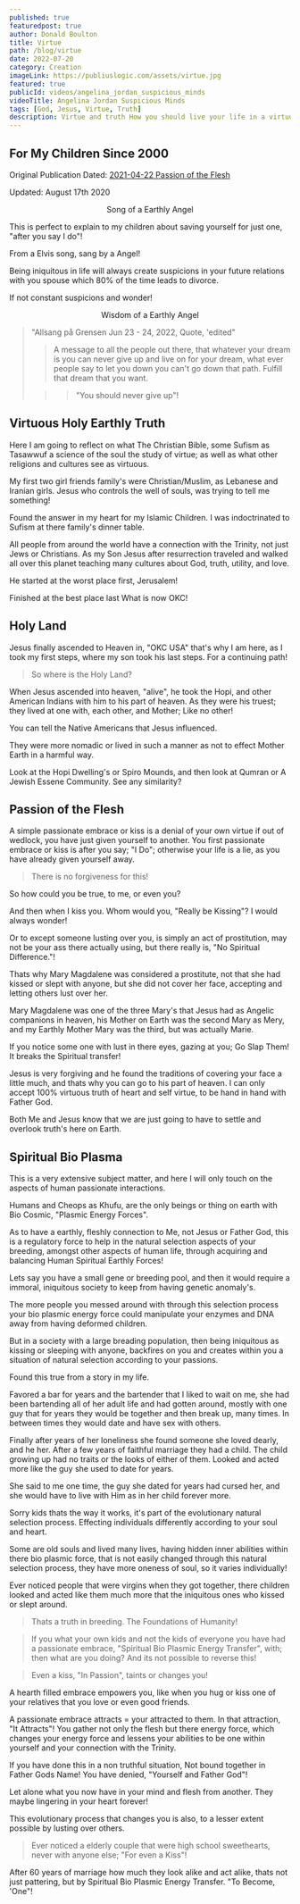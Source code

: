 ```yaml
---
published: true
featuredpost: true
author: Donald Boulton
title: Virtue
path: /blog/virtue
date: 2022-07-20
category: Creation
imageLink: https://publiuslogic.com/assets/virtue.jpg
featured: true
publicId: videos/angelina_jordan_suspicious_minds
videoTitle: Angelina Jordan Suspicious Minds
tags: [God, Jesus, Virtue, Truth]
description: Virtue and truth How you should live your life in a virtuous manner for happiness and truth within your lives.
---
```


## For My Children Since 2000

Original Publication Dated: [2021-04-22 Passion of the Flesh](#passion-of-the-flesh)

Updated: August 17th 2020

<Callout>

<Center>Song of a Earthly Angel</Center>

This is perfect to explain to my children about saving yourself for just one, "after you say I do"!

From a Elvis song, sang by a Angel!

Being iniquitous in life will always create suspicions in your future relations with you spouse which 80% of the time leads to divorce.

If not constant suspicions and wonder!

<Center>

<CloudinaryVideo />

</Center>

<Accordion />

<Center>Wisdom of a Earthly Angel</Center>

> "Allsang på Grensen Jun 23 - 24, 2022, Quote, 'edited"
>
> > A message to all the people out there, that whatever your dream is you can never give up and live on for your dream, what ever people say to let you down you can't go down that path. Fulfill that dream that you want.
>
> > > "You should never give up"!

</Callout>

## Virtuous Holy Earthly Truth

Here I am going to reflect on what The Christian Bible, some Sufism as Tasawwuf a science of the soul the study of virtue; as well as what other religions and cultures see as virtuous.

My first two girl friends family's were Christian/Muslim, as Lebanese and Iranian girls. Jesus who controls the well of souls, was trying to tell me something!

Found the answer in my heart for my Islamic Children. I was indoctrinated to Sufism at there family's dinner table.

All people from around the world have a connection with the Trinity, not just Jews or Christians. As my Son Jesus after resurrection traveled and walked all over this planet teaching many cultures about God, truth, utility, and love.

He started at the worst place first, Jerusalem!

Finished at the best place last What is now OKC!

## Holy Land

Jesus finally ascended to Heaven in, "OKC USA" that's why I am here, as I took my first steps, where my son took his last steps. For a continuing path!

> So where is the Holy Land?

When Jesus ascended into heaven, "alive", he took the Hopi, and other American Indians with him to his part of heaven. As they were his truest; they lived at one with, each other, and Mother; Like no other!

You can tell the Native Americans that Jesus influenced.

They were more nomadic or lived in such a manner as not to effect Mother Earth in a harmful way.

Look at the Hopi Dwelling's or Spiro Mounds, and then look at Qumran or A Jewish Essene Community. See any similarity?

## Passion of the Flesh

A simple passionate embrace or kiss is a denial of your own virtue if out of wedlock, you have just given yourself to another. You first passionate embrace or kiss is after you say; "I Do"; otherwise your life is a lie, as you have already given yourself away.

> There is no forgiveness for this!

So how could you be true, to me, or even you?

And then when I kiss you. Whom would you, "Really be Kissing"? I would always wonder!

Or to except someone lusting over you, is simply an act of prostitution, may not be your ass there actually using, but there really is, "No Spiritual Difference."!

Thats why Mary Magdalene was considered a prostitute, not that she had kissed or slept with anyone, but she did not cover her face, accepting and letting others lust over her.

Mary Magdalene was one of the three Mary's that Jesus had as Angelic companions in heaven, his Mother on Earth was the second Mary as Mery, and my Earthly Mother Mary was the third, but was actually Marie.

If you notice some one with lust in there eyes, gazing at you; Go Slap Them! It breaks the Spiritual transfer!

Jesus is very forgiving and he found the traditions of covering your face a little much, and thats why you can go to his part of heaven. I can only accept 100% virtuous truth of heart and self virtue, to be hand in hand with Father God.

Both Me and Jesus know that we are just going to have to settle and overlook truth's here on Earth.

## Spiritual Bio Plasma

This is a very extensive subject matter, and here I will only touch on the aspects of human passionate interactions.

Humans and Cheops as Khufu, are the only beings or thing on earth with Bio Cosmic, "Plasmic Energy Forces".

As to have a earthly, fleshly connection to Me, not Jesus or Father God, this is a regulatory force to help in the natural selection aspects of your breeding, amongst other aspects of human life, through acquiring and balancing Human Spiritual Earthly Forces!

Lets say you have a small gene or breeding pool, and then it would require a immoral, iniquitous society to keep from having genetic anomaly's.

The more people you messed around with through this selection process your bio plasmic energy force could manipulate your enzymes and DNA away from having deformed children.

But in a society with a large breading population, then being iniquitous as kissing or sleeping with anyone, backfires on you and creates within you a situation of natural selection according to your passions.

Found this true from a story in my life.

Favored a bar for years and the bartender that I liked to wait on me, she had been bartending all of her adult life and had gotten around, mostly with one guy that for years they would be together and then break up, many times. In between times they would date and have sex with others.

Finally after years of her loneliness she found someone she loved dearly, and he her. After a few years of faithful marriage they had a child. The child growing up had no traits or the looks of either of them. Looked and acted more like the guy she used to date for years.

She said to me one time, the guy she dated for years had cursed her, and she would have to live with Him as in her child forever more.

Sorry kids thats the way it works, it's part of the evolutionary natural selection process. Effecting individuals differently according to your soul and heart.

Some are old souls and lived many lives, having hidden inner abilities within there bio plasmic force, that is not easily changed through this natural selection process, they have more oneness of soul, so it varies individually!

Ever noticed people that were virgins when they got together, there children looked and acted like them much more that the iniquitous ones who kissed or slept around.

> Thats a truth in breeding. The Foundations of Humanity!

> If you what your own kids and not the kids of everyone you have had a passionate embrace, "Spiritual Bio Plasmic Energy Transfer", with; then what are you doing? And its not possible to reverse this!

> Even a kiss, "In Passion", taints or changes you!

A hearth filled embrace empowers you, like when you hug or kiss one of your relatives that you love or even good friends.

A passionate embrace attracts = your attracted to them. In that attraction, "It Attracts"! You gather not only the flesh but there energy force, which changes your energy force and lessens your abilities to be one within yourself and your connection with the Trinity.

If you have done this in a non truthful situation, Not bound together in Father Gods Name! You have denied, "Yourself and Father God"!

Let alone what you now have in your mind and flesh from another. They maybe lingering in your heart forever!

This evolutionary process that changes you is also, to a lesser extent possible by lusting over others.

> Ever noticed a elderly couple that were high school sweethearts, never with anyone else; "For even a Kiss"!

After 60 years of marriage how much they look alike and act alike, thats not just pattering, but by Spiritual Bio Plasmic Energy Transfer. "To Become, 'One"!

<WavyHr className="mt-1 mb-1 text-fuchsia-600" />
